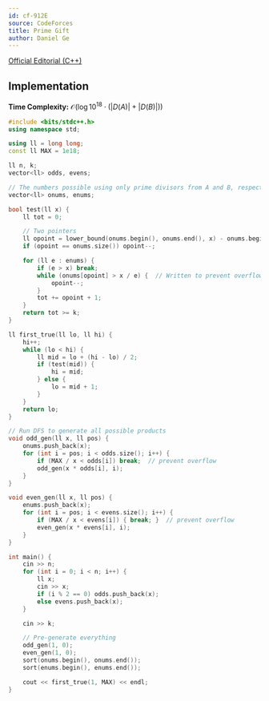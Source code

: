 ```yaml
---
id: cf-912E
source: CodeForces
title: Prime Gift
author: Daniel Ge
---
```


[Official Editorial (C++)](https://codeforces.com/blog/entry/56920)

## Implementation

**Time Complexity:** $\mathcal{O}(\log 10^{18} \cdot (|D(A)| + |D(B)|))$

<LanguageSection>
<CPPSection>

```cpp
#include <bits/stdc++.h>
using namespace std;

using ll = long long;
const ll MAX = 1e18;

ll n, k;
vector<ll> odds, evens;

// The numbers possible using only prime divisors from A and B, respectively
vector<ll> onums, enums;

bool test(ll x) {
	ll tot = 0;

	// Two pointers
	ll opoint = lower_bound(onums.begin(), onums.end(), x) - onums.begin();
	if (opoint == onums.size()) opoint--;

	for (ll e : enums) {
		if (e > x) break;
		while (onums[opoint] > x / e) {  // Written to prevent overflow
			opoint--;
		}
		tot += opoint + 1;
	}
	return tot >= k;
}

ll first_true(ll lo, ll hi) {
	hi++;
	while (lo < hi) {
		ll mid = lo + (hi - lo) / 2;
		if (test(mid)) {
			hi = mid;
		} else {
			lo = mid + 1;
		}
	}
	return lo;
}

// Run DFS to generate all possible products
void odd_gen(ll x, ll pos) {
	onums.push_back(x);
	for (int i = pos; i < odds.size(); i++) {
		if (MAX / x < odds[i]) break;  // prevent overflow
		odd_gen(x * odds[i], i);
	}
}

void even_gen(ll x, ll pos) {
	enums.push_back(x);
	for (int i = pos; i < evens.size(); i++) {
		if (MAX / x < evens[i]) { break; }  // prevent overflow
		even_gen(x * evens[i], i);
	}
}

int main() {
	cin >> n;
	for (int i = 0; i < n; i++) {
		ll x;
		cin >> x;
		if (i % 2 == 0) odds.push_back(x);
		else evens.push_back(x);
	}

	cin >> k;

	// Pre-generate everything
	odd_gen(1, 0);
	even_gen(1, 0);
	sort(onums.begin(), onums.end());
	sort(enums.begin(), enums.end());

	cout << first_true(1, MAX) << endl;
}
```
</CPPSection>
</LanguageSection>
